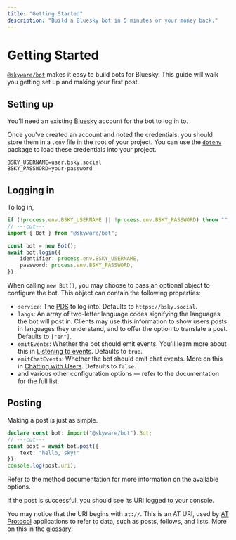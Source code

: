 ```yaml
---
title: "Getting Started"
description: "Build a Bluesky bot in 5 minutes or your money back."
---
```


# Getting Started
[`@skyware/bot`](https://npmjs.com/package/@skyware/bot) makes it easy to build bots for Bluesky. This guide will walk you getting set up and making your first post.

## Setting up

You'll need an existing [Bluesky](https://bsky.app) account for the bot to log in to.

Once you've created an account and noted the credentials, you should store them in a `.env` file in the root of your project. You can use the [`dotenv`](https://www.npmjs.com/package/dotenv) package to load these credentials into your project.

```
BSKY_USERNAME=user.bsky.social
BSKY_PASSWORD=your-password
```

## Logging in

To log in,

```ts twoslash
if (!process.env.BSKY_USERNAME || !process.env.BSKY_PASSWORD) throw "";
// ---cut---
import { Bot } from "@skyware/bot";

const bot = new Bot();
await bot.login({
	identifier: process.env.BSKY_USERNAME,
	password: process.env.BSKY_PASSWORD,
});
```

When calling `new Bot()`, you may choose to pass an optional <Reference to="/docs/bot/types/BotPostOptions" /> object to configure the bot. This object can contain the following properties:

- `service`: The [PDS](/guides/bot/glossary#pds-personal-data-server) to log into. Defaults to `https://bsky.social`.
- `langs`: An array of two-letter language codes signifying the languages the bot will post in. Clients may use this information to show users posts in languages they understand, and to offer the option to translate a post. Defaults to `["en"]`.
- `emitEvents`: Whether the bot should emit events. You'll learn more about this in [Listening to events](/guides/bot/introduction/listening-to-events). Defaults to `true`.
- `emitChatEvents`: Whether the bot should emit chat events. More on this in [Chatting with Users](/guides/bot/introduction/chatting-with-users). Defaults to `false`.
- and various other configuration options — refer to the <Reference to="/docs/bot/types/BotPostOptions" /> documentation for the full list.

## Posting

Making a post is just as simple.

```ts twoslash
declare const bot: import("@skyware/bot").Bot;
// ---cut---
const post = await bot.post({
	text: "hello, sky!"
});
console.log(post.uri);
```

Refer to the <Reference to="/docs/bot/classes/Bot#post" /> method documentation for more information on the available options.

If the post is successful, you should see its URI logged to your console.

You may notice that the URI begins with `at://`. This is an AT URI, used by [AT Protocol](/guides/bot/glossary#at-protocol-atproto-atp) applications to refer to data, such as posts, follows, and lists. More on this in the [glossary](/guides/bot/glossary#at-uri)!

